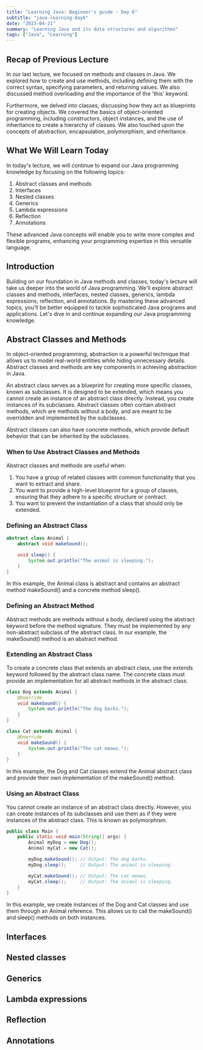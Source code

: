 ```yaml
---
title: "Learning Java: Begineer's guide - Day 6"
subtitle: "java-learning-day6"
date: "2023-04-21"
summary: "Learning Java and its data structures and algorithms"
tags: ["Java", "Learning"]
---
```


## Recap of Previous Lecture

In our last lecture, we focused on methods and classes in Java. We explored how to create and use methods, including defining them with the correct syntax, specifying parameters, and returning values. We also discussed method overloading and the importance of the 'this' keyword.

Furthermore, we delved into classes, discussing how they act as blueprints for creating objects. We covered the basics of object-oriented programming, including constructors, object instances, and the use of inheritance to create a hierarchy of classes. We also touched upon the concepts of abstraction, encapsulation, polymorphism, and inheritance.

## What We Will Learn Today

In today's lecture, we will continue to expand our Java programming knowledge by focusing on the following topics:

1. Abstract classes and methods
2. Interfaces
3. Nested classes
4. Generics
5. Lambda expressions
6. Reflection
7. Annotations

These advanced Java concepts will enable you to write more complex and flexible programs, enhancing your programming expertise in this versatile language.

## Introduction

Building on our foundation in Java methods and classes, today's lecture will take us deeper into the world of Java programming. We'll explore abstract classes and methods, interfaces, nested classes, generics, lambda expressions, reflection, and annotations. By mastering these advanced topics, you'll be better equipped to tackle sophisticated Java programs and applications. Let's dive in and continue expanding our Java programming knowledge.

## Abstract Classes and Methods

In object-oriented programming, abstraction is a powerful technique that allows us to model real-world entities while hiding unnecessary details. Abstract classes and methods are key components in achieving abstraction in Java.

An abstract class serves as a blueprint for creating more specific classes, known as subclasses. It is designed to be extended, which means you cannot create an instance of an abstract class directly. Instead, you create instances of its subclasses. Abstract classes often contain abstract methods, which are methods without a body, and are meant to be overridden and implemented by the subclasses.

Abstract classes can also have concrete methods, which provide default behavior that can be inherited by the subclasses.

### When to Use Abstract Classes and Methods

Abstract classes and methods are useful when:

1. You have a group of related classes with common functionality that you want to extract and share.
2. You want to provide a high-level blueprint for a group of classes, ensuring that they adhere to a specific structure or contract.
3. You want to prevent the instantiation of a class that should only be extended.

### Defining an Abstract Class

```java
abstract class Animal {
    abstract void makeSound();

    void sleep() {
        System.out.println("The animal is sleeping.");
    }
}
```

In this example, the Animal class is abstract and contains an abstract method makeSound() and a concrete method sleep().

### Defining an Abstract Method

Abstract methods are methods without a body, declared using the abstract keyword before the method signature. They must be implemented by any non-abstract subclass of the abstract class. In our example, the makeSound() method is an abstract method.


### Extending an Abstract Class

To create a concrete class that extends an abstract class, use the extends keyword followed by the abstract class name. The concrete class must provide an implementation for all abstract methods in the abstract class.


```java
class Dog extends Animal {
    @Override
    void makeSound() {
        System.out.println("The dog barks.");
    }
}

class Cat extends Animal {
    @Override
    void makeSound() {
        System.out.println("The cat meows.");
    }
}
```

In this example, the Dog and Cat classes extend the Animal abstract class and provide their own implementation of the makeSound() method.

### Using an Abstract Class

You cannot create an instance of an abstract class directly. However, you can create instances of its subclasses and use them as if they were instances of the abstract class. This is known as polymorphism.

```java
public class Main {
    public static void main(String[] args) {
        Animal myDog = new Dog();
        Animal myCat = new Cat();

        myDog.makeSound(); // Output: The dog barks.
        myDog.sleep();     // Output: The animal is sleeping.

        myCat.makeSound(); // Output: The cat meows.
        myCat.sleep();     // Output: The animal is sleeping.
    }
}
```

In this example, we create instances of the Dog and Cat classes and use them through an Animal reference. This allows us to call the makeSound() and sleep() methods on both instances.

## Interfaces

## Nested classes

## Generics

## Lambda expressions

## Reflection

## Annotations